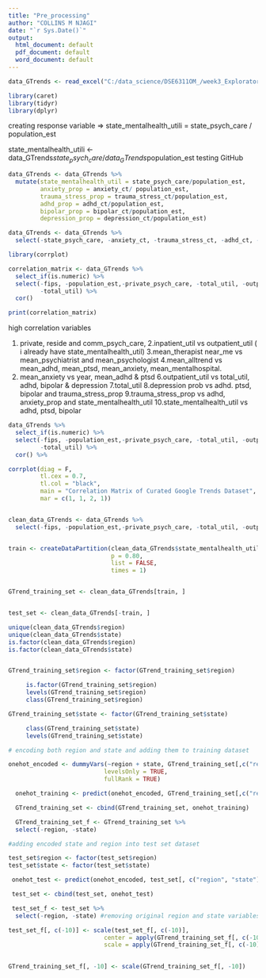 ```yaml
---
title: "Pre_processing"
author: "COLLINS M NJAGI"
date: "`r Sys.Date()`"
output:
  html_document: default
  pdf_document: default
  word_document: default
---
```


```r

data_GTrends <- read_excel("C:/data_science/DSE6311OM_/week3_Exploratory Data Analysis/googleTrendsMH.xlsx")

```

```r
library(caret)
library(tidyr)
library(dplyr)

```

creating response variable => state_mentalhealth_utili = state_psych_care / population_est

state_mentalhealth_utili <- data_GTrends$state_psych_care / data_GTrends$population_est
testing GitHub

```r


data_GTrends <- data_GTrends %>%
  mutate(state_mentalhealth_util = state_psych_care/population_est,
         anxiety_prop = anxiety_ct/ population_est,
         trauma_stress_prop = trauma_stress_ct/population_est,
         adhd_prop = adhd_ct/population_est,
         bipolar_prop = bipolar_ct/population_est,
         depression_prop = depression_ct/population_est)

data_GTrends <- data_GTrends %>% 
  select(-state_psych_care, -anxiety_ct, -trauma_stress_ct, -adhd_ct, -bipolar_ct, -depression_ct)

```


```r

library(corrplot)

correlation_matrix <- data_GTrends %>%
  select_if(is.numeric) %>%
  select(-fips, -population_est,-private_psych_care, -total_util, -outpatient_util, -mean_anxiety, -resid_psych_care, -mean_all_trends, -mean_therapist_near_me, -state_mentalhealth_util, -trauma_stress_prop, -depression_prop, -inpatient_util, -contains(c("median", "total")),
         -total_util) %>%
  cor()

print(correlation_matrix)

```



 high correlation variables 
 
 1. private, reside and comm_psych_care,
 2.inpatient_util vs outpatient_util ( i already have state_mentalhealth_util)
 3.mean_therapist near_me vs mean_psychiatrist and mean_psychologist
 4.mean_alltrend vs mean_adhd, mean_ptsd, mean_anxiety, mean_mentalhospital.
 5. mean_anxiety vs year, mean_adhd & ptsd
 6.outpatient_util vs total_util, adhd, bipolar & depression
 7.total_util
 8.depression prob vs adhd. ptsd, bipolar and trauma_stress_prop
 9.trauma_stress_prop vs adhd, anxiety_prop and state_mentalhealth_util
 10.state_mentalhealth_util vs adhd, ptsd, bipolar


```r

data_GTrends %>%
  select_if(is.numeric) %>%
  select(-fips, -population_est,-private_psych_care, -total_util, -outpatient_util, -mean_anxiety, -resid_psych_care, -mean_all_trends, -mean_therapist_near_me, -state_mentalhealth_util, -depression_prop, -trauma_stress_prop, -inpatient_util, -contains(c("median", "total")),
         -total_util) %>%
  cor() %>%

corrplot(diag = F,
         tl.cex = 0.7,
         tl.col = "black",
         main = "Correlation Matrix of Curated Google Trends Dataset",
         mar = c(1, 1, 2, 1))



```


```r

clean_data_GTrends <- data_GTrends %>%
  select(-fips, -population_est,-private_psych_care, -total_util, -outpatient_util, -mean_anxiety, -resid_psych_care, -mean_all_trends, -mean_therapist_near_me, -depression_prop, -trauma_stress_prop, -inpatient_util, -contains(c("median", "total")), -total_util)


train <- createDataPartition(clean_data_GTrends$state_mentalhealth_util,
                             p = 0.80,
                             list = FALSE,
                             times = 1)


GTrend_training_set <- clean_data_GTrends[train, ] 


test_set <- clean_data_GTrends[-train, ] 

```


```r

unique(clean_data_GTrends$region)
unique(clean_data_GTrends$state)
is.factor(clean_data_GTrends$region) 
is.factor(clean_data_GTrends$state)  


GTrend_training_set$region <- factor(GTrend_training_set$region)

     is.factor(GTrend_training_set$region) 
     levels(GTrend_training_set$region)
     class(GTrend_training_set$region)

GTrend_training_set$state <- factor(GTrend_training_set$state)

     class(GTrend_training_set$state) 
     levels(GTrend_training_set$state)

# encoding both region and state and adding them to training dataset

onehot_encoded <- dummyVars(~region + state, GTrend_training_set[,c("region", "state")],
                           levelsOnly = TRUE,
                           fullRank = TRUE)

  onehot_training <- predict(onehot_encoded, GTrend_training_set[,c("region", "state")])

  GTrend_training_set <- cbind(GTrend_training_set, onehot_training)

  GTrend_training_set_f <- GTrend_training_set %>%
  select(-region, -state)

#adding encoded state and region into test set dataset

test_set$region <- factor(test_set$region)
test_set$state <- factor(test_set$state)

 onehot_test <- predict(onehot_encoded, test_set[, c("region", "state")])

 test_set <- cbind(test_set, onehot_test)

 test_set_f <- test_set %>%
  select(-region, -state) #removing original region and state variables

```




```r
test_set_f[, c(-10)] <- scale(test_set_f[, c(-10)],
                           center = apply(GTrend_training_set_f[, c(-10)], 2, mean),
                           scale = apply(GTrend_training_set_f[, c(-10)], 2, sd))
                                          

GTrend_training_set_f[, -10] <- scale(GTrend_training_set_f[, -10])

```


